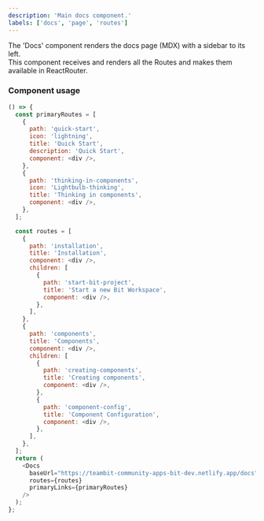 ```yaml
---
description: 'Main docs component.'
labels: ['docs', 'page', 'routes']
---
```



The 'Docs' component renders the docs page (MDX) with a sidebar to its left.  
This component receives and renders all the Routes and makes them available in ReactRouter.

### Component usage

```js live
() => {
  const primaryRoutes = [
    {
      path: 'quick-start',
      icon: 'lightning',
      title: 'Quick Start',
      description: 'Quick Start',
      component: <div />,
    },
    {
      path: 'thinking-in-components',
      icon: 'Lightbulb-thinking',
      title: 'Thinking in components',
      component: <div />,
    },
  ];

  const routes = [
    {
      path: 'installation',
      title: 'Installation',
      component: <div />,
      children: [
        {
          path: 'start-bit-project',
          title: 'Start a new Bit Workspace',
          component: <div />,
        },
      ],
    },
    {
      path: 'components',
      title: 'Components',
      component: <div />,
      children: [
        {
          path: 'creating-components',
          title: 'Creating components',
          component: <div />,
        },
        {
          path: 'component-config',
          title: 'Component Configuration',
          component: <div />,
        },
      ],
    },
  ];
  return (
    <Docs
      baseUrl="https://teambit-community-apps-bit-dev.netlify.app/docs"
      routes={routes}
      primaryLinks={primaryRoutes}
    />
  );
};
```
